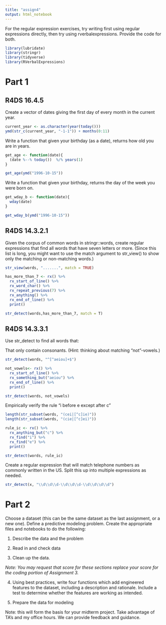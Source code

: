 ```yaml
---
title: "assign4"
output: html_notebook
---
```



For the regular expression exercises, try writing first using regular expressions directly, then try using rverbalexpressions. Provide the code for both. 
```r
library(lubridate)
library(stringr)
library(tidyverse)
library(RVerbalExpressions)
```

# Part 1

## R4DS 16.4.5

Create a vector of dates giving the first day of every month in the current year. 
```r
current_year <- as.character(year(today()))
ymd(str_c(current_year, "-1-1")) + months(0:11)
```

Write a function that given your birthday (as a date), returns how old you are in years.
```r
get_age <- function(date){
  (date %--% today())  %/% years(1)
}

get_age(ymd("1996-10-15"))
```


Write a function that given your birthday, returns the day of the week you were born on. 

```r
get_wday_b <- function(date){
  wday(date)
}

get_wday_b(ymd("1996-10-15"))

```


## R4DS 14.3.2.1

Given the corpus of common words in stringr::words, create regular expressions that find all words that have seven letters or more. (Since this list is long, you might want to use the match argument to str_view() to show only the matching or non-matching words.)

```r
str_view(words, ".......", match = TRUE)
```


```r
has_more_than_7 <- rx() %>% 
  rx_start_of_line() %>% 
  rx_word_char() %>%
  rx_repeat_previous(7) %>%
  rx_anything() %>% 
  rx_end_of_line() %>% 
  print()

str_detect(words,has_more_than_7, match = T)
```


## R4DS 14.3.3.1

Use str_detect to find all words that:

That only contain consonants. (Hint: thinking about matching “not”-vowels.)


```r
str_detect(words, "^[^aeiou]+$")
```


```r
not_vowels<- rx() %>% 
  rx_start_of_line() %>% 
  rx_something_but("aeiou") %>% 
  rx_end_of_line() %>% 
  print()

str_detect(words, not_vowels)
```



Empirically verify the rule “i before e except after c”

```r
length(str_subset(words, "(cei|[^c]ie)"))
length(str_subset(words, "(cie|[^c]ei)"))
```


```r
rule_ic <- rx() %>% 
  rx_anything_but("c") %>% 
  rx_find("i") %>% 
  rx_find("e") %>% 
  print()

str_detect(words, rule_ic)
```



Create a regular expression that will match telephone numbers as commonly written in the US. Split this up into multiple expressions as needed.
```r
str_detect(x, "\\d\\d\\d-\\d\\d\\d-\\d\\d\\d\\d")
```



# Part 2


Choose a dataset (this can be the same dataset as the last assignment, or a new one). Define a predictive modeling problem. Create the appropriate files and notebooks to do the following:

1. Describe the data and the problem

2. Read in and check data

2. Clean up the data. 

*Note: You may request that score for these sections replace your score for the coding portion of Assignment 3.*

4. Using best practices, write four functions which add engineered features to the dataset, including a description and rationale. Include a test to determine whether the features are working as intended. 

5. Prepare the data for modeling

Note: this will form the basis for your midterm project. Take advantage of TA's and my office hours. We can provide feedback and guidance. 

